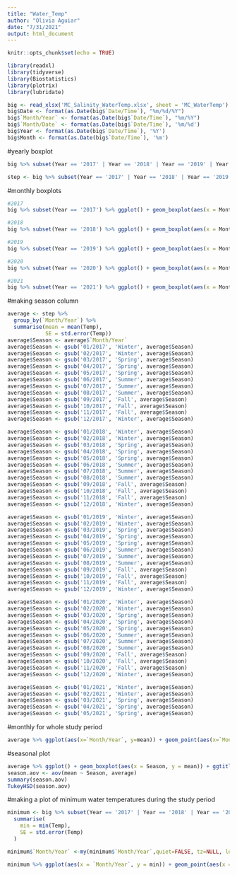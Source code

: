 ```yaml
---
title: "Water_Temp"
author: "Olivia Aguiar"
date: "7/31/2021"
output: html_document
---
```


```r
knitr::opts_chunk$set(echo = TRUE)
```

```r
library(readxl)
library(tidyverse)
library(Biostatistics)
library(plotrix)
library(lubridate)
```

```r
big <- read_xlsx('MC_Salinity_WaterTemp.xlsx', sheet = 'MC_WaterTemp') %>% na.omit()
big$Date <- format(as.Date(big$`Date/Time`), "%m/%d/%Y")
big$`Month/Year` <- format(as.Date(big$`Date/Time`), "%m/%Y")
big$`Month/Date` <- format(as.Date(big$`Date/Time`), '%m/%d')
big$Year <- format(as.Date(big$`Date/Time`), '%Y')
big$Month <- format(as.Date(big$`Date/Time`), '%m')
```

#yearly boxplot
```r
big %>% subset(Year == '2017' | Year == '2018' | Year == '2019' | Year == '2020' | Year == '2021') %>% ggplot() + geom_boxplot(aes(x = Year, y = Temp)) + ggtitle('Water Temperature (C)')

step <- big %>% subset(Year == '2017' | Year == '2018' | Year == '2019' | Year == '2020' | Year == '2021')
```

#monthly boxplots
```r
#2017
big %>% subset(Year == '2017') %>% ggplot() + geom_boxplot(aes(x = Month, y = Temp)) + ggtitle('Water Temperature in 2017 (C)')

#2018
big %>% subset(Year == '2018') %>% ggplot() + geom_boxplot(aes(x = Month, y = Temp)) + ggtitle('Water Temperature in 2018 (C)')

#2019
big %>% subset(Year == '2019') %>% ggplot() + geom_boxplot(aes(x = Month, y = Temp)) + ggtitle('Water Temperature in 2019 (C)')

#2020
big %>% subset(Year == '2020') %>% ggplot() + geom_boxplot(aes(x = Month, y = Temp)) + ggtitle('Water Temperature in 2020 (C)')

#2021
big %>% subset(Year == '2021') %>% ggplot() + geom_boxplot(aes(x = Month, y = Temp)) + ggtitle('Water Temperature in 2021 (C)')
```

#making season column
```r
average <- step %>% 
  group_by(`Month/Year`) %>% 
  summarise(mean = mean(Temp),
            SE = std.error(Temp))
average$Season <- average$`Month/Year`
average$Season <- gsub('01/2017', 'Winter', average$Season) 
average$Season <- gsub('02/2017', 'Winter', average$Season) 
average$Season <- gsub('03/2017', 'Spring', average$Season) 
average$Season <- gsub('04/2017', 'Spring', average$Season) 
average$Season <- gsub('05/2017', 'Spring', average$Season) 
average$Season <- gsub('06/2017', 'Summer', average$Season) 
average$Season <- gsub('07/2017', 'Summer', average$Season) 
average$Season <- gsub('08/2017', 'Summer', average$Season) 
average$Season <- gsub('09/2017', 'Fall', average$Season) 
average$Season <- gsub('10/2017', 'Fall', average$Season) 
average$Season <- gsub('11/2017', 'Fall', average$Season) 
average$Season <- gsub('12/2017', 'Winter', average$Season)

average$Season <- gsub('01/2018', 'Winter', average$Season) 
average$Season <- gsub('02/2018', 'Winter', average$Season) 
average$Season <- gsub('03/2018', 'Spring', average$Season) 
average$Season <- gsub('04/2018', 'Spring', average$Season) 
average$Season <- gsub('05/2018', 'Spring', average$Season) 
average$Season <- gsub('06/2018', 'Summer', average$Season) 
average$Season <- gsub('07/2018', 'Summer', average$Season) 
average$Season <- gsub('08/2018', 'Summer', average$Season) 
average$Season <- gsub('09/2018', 'Fall', average$Season) 
average$Season <- gsub('10/2018', 'Fall', average$Season) 
average$Season <- gsub('11/2018', 'Fall', average$Season) 
average$Season <- gsub('12/2018', 'Winter', average$Season) 

average$Season <- gsub('01/2019', 'Winter', average$Season) 
average$Season <- gsub('02/2019', 'Winter', average$Season) 
average$Season <- gsub('03/2019', 'Spring', average$Season) 
average$Season <- gsub('04/2019', 'Spring', average$Season) 
average$Season <- gsub('05/2019', 'Spring', average$Season) 
average$Season <- gsub('06/2019', 'Summer', average$Season) 
average$Season <- gsub('07/2019', 'Summer', average$Season) 
average$Season <- gsub('08/2019', 'Summer', average$Season) 
average$Season <- gsub('09/2019', 'Fall', average$Season) 
average$Season <- gsub('10/2019', 'Fall', average$Season) 
average$Season <- gsub('11/2019', 'Fall', average$Season) 
average$Season <- gsub('12/2019', 'Winter', average$Season) 

average$Season <- gsub('01/2020', 'Winter', average$Season) 
average$Season <- gsub('02/2020', 'Winter', average$Season) 
average$Season <- gsub('03/2020', 'Spring', average$Season) 
average$Season <- gsub('04/2020', 'Spring', average$Season) 
average$Season <- gsub('05/2020', 'Spring', average$Season) 
average$Season <- gsub('06/2020', 'Summer', average$Season) 
average$Season <- gsub('07/2020', 'Summer', average$Season) 
average$Season <- gsub('08/2020', 'Summer', average$Season) 
average$Season <- gsub('09/2020', 'Fall', average$Season) 
average$Season <- gsub('10/2020', 'Fall', average$Season) 
average$Season <- gsub('11/2020', 'Fall', average$Season) 
average$Season <- gsub('12/2020', 'Winter', average$Season) 

average$Season <- gsub('01/2021', 'Winter', average$Season) 
average$Season <- gsub('02/2021', 'Winter', average$Season) 
average$Season <- gsub('03/2021', 'Spring', average$Season) 
average$Season <- gsub('04/2021', 'Spring', average$Season) 
average$Season <- gsub('05/2021', 'Spring', average$Season)
```

#monthly for whole study period
```r
average %>% ggplot(aes(x=`Month/Year`, y=mean)) + geom_point(aes(x=`Month/Year`, y=mean)) + geom_errorbar(aes(ymin = mean-SE, ymax = mean+SE)) + xlab('Date') + ylab('Water Temperature') + theme(axis.text.x = element_text(size = 7, angle = 45), axis.ticks = element_blank()) + scale_x_discrete(limits = c('01/2017', '02/2017', '03/2017', '04/2017', '05/2017', '06/2017', '07/2017', '08/2017', '09/2017', '10/2017', '11/2017', '12/2017', '01/2018', '02/2018', '03/2018', '04/2018', '05/2018', '06/2018', '07/2018', '08/2018', '09/2018', '10/2018', '11/2018', '12/2018', '01/2019', '02/2019', '03/2019', '04/2019', '05/2019', '06/2019', '07/2019', '08/2019', '09/2019', '10/2019', '11/2019', '12/2019', '01/2020', '02/2020', '03/2020', '04/2020', '05/2020', '06/2020', '07/2020', '08/2020', '09/2020', '10/2020', '11/2020', '12/2020', '01/2021', '02/2021', '03/2021', '04/2021', '05/2021'))
```

#seasonal plot
```r
average %>% ggplot() + geom_boxplot(aes(x = Season, y = mean)) + ggtitle('Water Temperature Between Seasons') + ylab('Water Temperature')
season.aov <- aov(mean ~ Season, average)
summary(season.aov)
TukeyHSD(season.aov)
```

#making a plot of minimum water temperatures during the study period
```r
minimum <- big %>% subset(Year == '2017' | Year == '2018' | Year == '2019' | Year == '2020' | Year == '2021') %>% group_by(`Month/Year`) %>%
  summarise(
    min = min(Temp),
    SE = std.error(Temp)
  )

minimum$`Month/Year` <-my(minimum$`Month/Year`,quiet=FALSE, tz=NULL, locale=Sys.getlocale("LC_TIME"))

minimum %>% ggplot(aes(x = `Month/Year`, y = min)) + geom_point(aes(x = `Month/Year`, y = min)) + geom_errorbar(aes(ymin = min-SE, ymax = min+SE)) + theme_bw() + xlab('Date') + ylab('Temperature') + ggtitle('Monthly Minimum Temperature')
```


